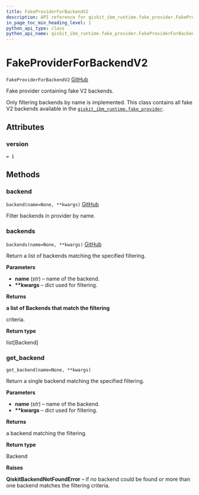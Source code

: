 ```yaml
---
title: FakeProviderForBackendV2
description: API reference for qiskit_ibm_runtime.fake_provider.FakeProviderForBackendV2
in_page_toc_min_heading_level: 1
python_api_type: class
python_api_name: qiskit_ibm_runtime.fake_provider.FakeProviderForBackendV2
---
```


# FakeProviderForBackendV2

<span id="qiskit_ibm_runtime.fake_provider.FakeProviderForBackendV2" />

`FakeProviderForBackendV2` [GitHub](https://github.com/Qiskit/qiskit-ibm-runtime/tree/stable/0.22/qiskit_ibm_runtime/fake_provider/fake_provider.py#L65-L149 "view source code")

Fake provider containing fake V2 backends.

Only filtering backends by name is implemented. This class contains all fake V2 backends available in the [`qiskit_ibm_runtime.fake_provider`](fake_provider#module-qiskit_ibm_runtime.fake_provider "qiskit_ibm_runtime.fake_provider").

## Attributes

<span id="qiskit_ibm_runtime.fake_provider.FakeProviderForBackendV2.version" />

### version

`= 1`

## Methods

### backend

<span id="qiskit_ibm_runtime.fake_provider.FakeProviderForBackendV2.backend" />

`backend(name=None, **kwargs)` [GitHub](https://github.com/Qiskit/qiskit-ibm-runtime/tree/stable/0.22/qiskit_ibm_runtime/fake_provider/fake_provider.py#L72-L84 "view source code")

Filter backends in provider by name.

### backends

<span id="qiskit_ibm_runtime.fake_provider.FakeProviderForBackendV2.backends" />

`backends(name=None, **kwargs)` [GitHub](https://github.com/Qiskit/qiskit-ibm-runtime/tree/stable/0.22/qiskit_ibm_runtime/fake_provider/fake_provider.py#L86-L87 "view source code")

Return a list of backends matching the specified filtering.

**Parameters**

*   **name** (*str*) – name of the backend.
*   **\*\*kwargs** – dict used for filtering.

**Returns**

**a list of Backends that match the filtering**

criteria.

**Return type**

list\[Backend]

### get\_backend

<span id="qiskit_ibm_runtime.fake_provider.FakeProviderForBackendV2.get_backend" />

`get_backend(name=None, **kwargs)`

Return a single backend matching the specified filtering.

**Parameters**

*   **name** (*str*) – name of the backend.
*   **\*\*kwargs** – dict used for filtering.

**Returns**

a backend matching the filtering.

**Return type**

Backend

**Raises**

**QiskitBackendNotFoundError** – if no backend could be found or more than one backend matches the filtering criteria.

